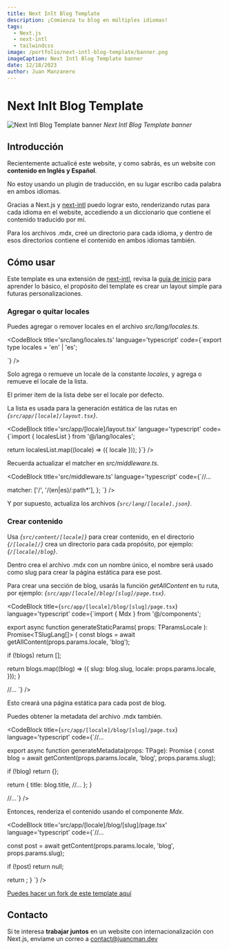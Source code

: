 ```yaml
---
title: Next Inlt Blog Template
description: ¡Comienza tu blog en múltiples idiomas!
tags:
  - Next.js
  - next-intl
  - tailwindcss
image: /portfolio/next-intl-blog-template/banner.png
imageCaption: Next Intl Blog Template banner
date: 12/18/2023
author: Juan Manzanero
---
```


# Next Inlt Blog Template

![Next Intl Blog Template banner](/portfolio/next-intl-blog-template/banner.png)
*Next Intl Blog Template banner*

<PostData
  date='18 de Diciembre del 2023'
  author='Juan Manzanero'
  website='https://next-intl-blog-template.vercel.app/es'
  github='https://github.com/juancmandev/next-intl-blog-template'
/>

## Introducción

Recientemente actualicé este website, y como sabrás, es un website con **contenido en Inglés y Español**.

No estoy usando un plugin de traducción, en su lugar escribo cada palabra en ambos idiomas.

Gracias a Next.js y [next-intl](https://next-intl-docs.vercel.app/) puedo lograr esto, renderizando rutas para cada idioma en el website, accediendo a un diccionario que contiene el contenido traducido por mí.

Para los archivos .mdx, creé un directorio para cada idioma, y dentro de esos directorios contiene el contenido en ambos idiomas también.

## Cómo usar

Este template es una extensión de [next-intl](https://next-intl-docs.vercel.app/), revisa la [guía de inicio](https://next-intl-docs.vercel.app/docs/getting-started) para aprender lo básico, el propósito del template es crear un layout simple para futuras personalizaciones.

### Agregar o quitar locales

Puedes agregar o remover locales en el archivo *src/lang/locales.ts*.

<CodeBlock title='src/lang/locales.ts' language='typescript' code={`export type locales = 'en' | 'es';

`} />

Solo agrega o remueve un locale de la constante *locales*, y agrega o remueve el locale de la lista.

El primer item de la lista debe ser el locale por defecto.

La lista es usada para la generación estática de las rutas en *{`src/app/[locale]/layout.tsx`}*.

<CodeBlock title='src/app/[locale]/layout.tsx' language='typescript' code={`import { localesList } from '@/lang/locales';

  return localesList.map((locale) => ({ locale }));
}`} />

Recuerda actualizar el matcher en *src/middleware.ts*.

<CodeBlock title='src/middleware.ts' language='typescript' code={`//...

  matcher: ['/', '/(en|es)/:path*'],
};
`} />

Y por supuesto, actualiza los archivos *{`src/lang/[locale].json`}*.

### Crear contenido

Usa *{`src/content/[locale]`}* para crear contenido, en el directorio *{`/[locale]/`}* crea un directorio para cada propósito, por ejemplo: *{`/[locale]/blog`}*.

Dentro crea el archivo .mdx con un nombre único, el nombre será usado como slug para crear la página estática para ese post.

Para crear una sección de blog, usarás la función *getAllContent* en tu ruta, por ejemplo: *{`src/app/[locale]/blog/[slug]/page.tsx`}*.

<CodeBlock title={`src/app/[locale]/blog/[slug]/page.tsx`} language='typescript' code={`import { Mdx } from '@/components';

export async function generateStaticParams(
  props: TParamsLocale
): Promise<TSlugLang[]> {
  const blogs = await getAllContent(props.params.locale, 'blog');

  if (!blogs) return [];

  return blogs.map((blog) => ({
    slug: blog.slug,
    locale: props.params.locale,
  }));
}

//...
`} />

Esto creará una página estática para cada post de blog.

Puedes obtener la metadata del archivo .mdx también.

<CodeBlock title={`src/app/[locale]/blog/[slug]/page.tsx`} language='typescript' code={`//...

export async function generateMetadata(props: TPage): Promise<Metadata> {
  const blog = await getContent(props.params.locale, 'blog', props.params.slug);

  if (!blog) return {};

  return {
    title: blog.title,
    //...
  };
}

//...`} />

Entonces, renderiza el contenido usando el componente *Mdx*.

<CodeBlock title='src/app/[locale]/blog/[slug]/page.tsx' language='typescript' code={`//...

  const post = await getContent(props.params.locale, 'blog', props.params.slug);

  if (!post) return null;

  return <Mdx code={post.body.code} />;
}
`} />

[Puedes hacer un fork de este template aquí](https://github.com/juancmandev/next-intl-blog-template)

## Contacto

Si te interesa **trabajar juntos** en un website con internacionalización con Next.js, envíame un correo a [contact@juancman.dev](mailto:contact@juancman.dev)
